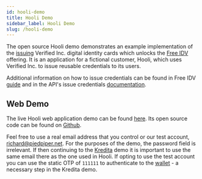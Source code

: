 ```yaml
---
id: hooli-demo
title: Hooli Demo
sidebar_label: Hooli Demo
slug: /hooli-demo
---
```



The open source Hooli demo demonstrates an example implementation of the [issuing](https://www.verified.inc/issue) Verified Inc. digital identity cards which unlocks the [Free IDV](/issuance-guide) offering. It is an application for a fictional customer, Hooli, which uses Verified Inc. to issue reusable <Tip type="credential">credentials</Tip> to its users. 

Additional information on how to issue credentials can be found in Free IDV [guide](/issuance-guide) and in the API's issue credentials [documentation](/api-overview#issue-credentials).

## Web Demo
The live Hooli web application demo can be found [here](https://hooli-web.demo.sandbox-verifiedinc.com/login). Its open source code can be found on [Github](https://github.com/VerifiedInc/Hooli-Demo-Web).

Feel free to use a real email address that you control or our test account, richard@piedpiper.net. For the purposes of the demo, the password field is irrelevant. If then continuing to the [Kredita](/kredita-demo) demo it is important to use the same email there as the one used in Hooli. If opting to use the test account you can use the static OTP of `111111` to authenticate to the [wallet](https://wallet-beta.sandbox-verifiedinc.com/cards) - a necessary step in the Kredita demo.
